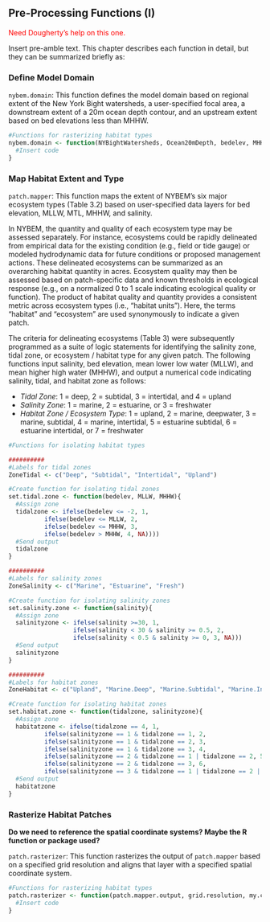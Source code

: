 ## Pre-Processing Functions (I)


<span style="color: red;">Need Dougherty's help on this one.</span>

Insert pre-amble text. This chapter describes each function in detail, but they can be summarized briefly as:  


### Define Model Domain

`nybem.domain`: This function defines the model domain based on regional extent of the New York Bight watersheds, a user-specified focal area, a downstream extent of a 20m ocean depth contour, and an upstream extent based on bed elevations less than MHHW.


```{r echo=TRUE}
#Functions for rasterizing habitat types
nybem.domain <- function(NYBightWatersheds, Ocean20mDepth, bedelev, MHHW){
  #Insert code
}
```


### Map Habitat Extent and Type

`patch.mapper`: This function maps the extent of NYBEM's six major ecosystem types (Table 3.2) based on user-specified data layers for bed elevation, MLLW, MTL, MHHW, and salinity.  


In NYBEM, the quantity and quality of each ecosystem type may be assessed separately. For instance, ecosystems could be rapidly delineated from empirical data for the existing condition (e.g., field or tide gauge) or modeled hydrodynamic data for future conditions or proposed management actions. These delineated ecosystems can be summarized as an overarching habitat quantity in acres. Ecosystem quality may then be assessed based on patch-specific data and known thresholds in ecological response (e.g., on a normalized 0 to 1 scale indicating ecological quality or function). The product of habitat quality and quantity provides a consistent metric across ecosystem types (i.e., “habitat units”). Here, the terms “habitat” and “ecosystem” are used synonymously to indicate a given patch.


The criteria for delineating ecosystems (Table 3) were subsequently programmed as a suite of logic statements for identifying the salinity zone, tidal zone, or ecosystem / habitat type for any given patch. The following functions input salinity, bed elevation, mean lower low water (MLLW), and mean higher high water (MHHW), and output a numerical code indicating salinity, tidal, and habitat zone as follows:

* *Tidal Zone*: 1 = deep, 2 = subtidal, 3 = intertidal, and 4 = upland
* *Salinity Zone*: 1 = marine, 2 = estuarine, or 3 = freshwater  
* *Habitat Zone / Ecosystem Type*: 1 = upland, 2 = marine, deepwater, 3 = marine, subtidal, 4 = marine, intertidal, 5 = estuarine subtidal, 6 = estuarine intertidal, or 7 = freshwater


```{r echo=TRUE}
#Functions for isolating habitat types

##########
#Labels for tidal zones
ZoneTidal <- c("Deep", "Subtidal", "Intertidal", "Upland")

#Create function for isolating tidal zones
set.tidal.zone <- function(bedelev, MLLW, MHHW){
  #Assign zone
  tidalzone <- ifelse(bedelev <= -2, 1,
          ifelse(bedelev <= MLLW, 2,
          ifelse(bedelev <= MHHW, 3, 
          ifelse(bedelev > MHHW, 4, NA))))
  #Send output
  tidalzone
}

##########
#Labels for salinity zones
ZoneSalinity <- c("Marine", "Estuarine", "Fresh")

#Create function for isolating salinity zones
set.salinity.zone <- function(salinity){
  #Assign zone
  salinityzone <- ifelse(salinity >=30, 1, 
                  ifelse(salinity < 30 & salinity >= 0.5, 2, 
                  ifelse(salinity < 0.5 & salinity >= 0, 3, NA)))
  #Send output
  salinityzone
}

##########
#Labels for habitat zones
ZoneHabitat <- c("Upland", "Marine.Deep", "Marine.Subtidal", "Marine.Intertidal", "Estuarine.Subtidal", "Estuarine.Intertidal", "Freshwater")

#Create function for isolating habitat zones
set.habitat.zone <- function(tidalzone, salinityzone){
  #Assign zone
  habitatzone <- ifelse(tidalzone == 4, 1,
          ifelse(salinityzone == 1 & tidalzone == 1, 2,
          ifelse(salinityzone == 1 & tidalzone == 2, 3,
          ifelse(salinityzone == 1 & tidalzone == 3, 4,
          ifelse(salinityzone == 2 & tidalzone == 1 | tidalzone == 2, 5,
          ifelse(salinityzone == 2 & tidalzone == 3, 6,
          ifelse(salinityzone == 3 & tidalzone == 1 | tidalzone == 2 | tidalzone == 3, 7, NA)))))))
  #Send output
  habitatzone
}
```


### Rasterize Habitat Patches

__Do we need to reference the spatial coordinate systems? Maybe the R function or package used?__

`patch.rasterizer`: This function rasterizes the output of `patch.mapper` based on a specified grid resolution and aligns that layer with a specified spatial coordinate system. 


```{r echo=TRUE}
#Functions for rasterizing habitat types
patch.rasterizer <- function(patch.mapper.output, grid.resolution, my.coordinate.system){
  #Insert code
}
```